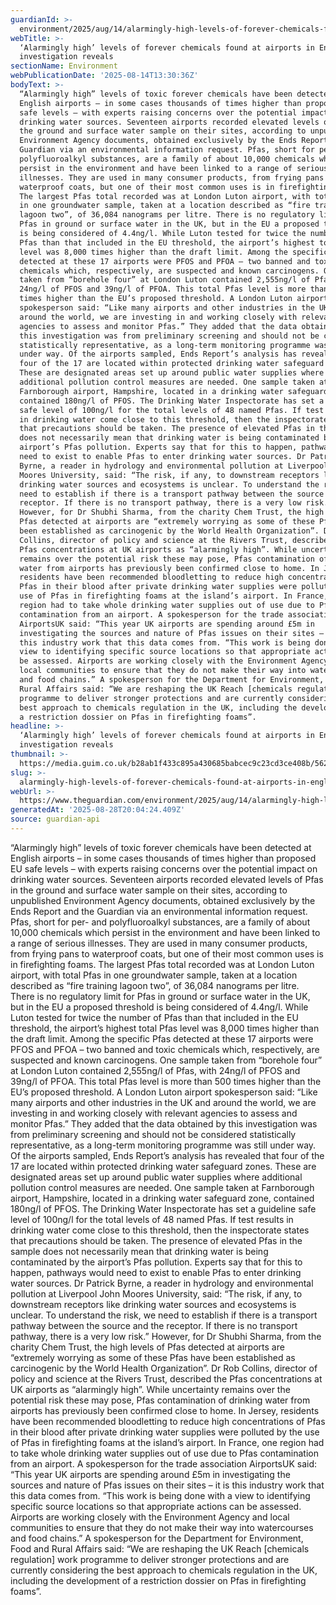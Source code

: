 ```yaml
---
guardianId: >-
  environment/2025/aug/14/alarmingly-high-levels-of-forever-chemicals-found-at-airports-in-england-investigation-reveals
webTitle: >-
  ‘Alarmingly high’ levels of forever chemicals found at airports in England,
  investigation reveals
sectionName: Environment
webPublicationDate: '2025-08-14T13:30:36Z'
bodyText: >-
  “Alarmingly high” levels of toxic forever chemicals have been detected at
  English airports – in some cases thousands of times higher than proposed EU
  safe levels – with experts raising concerns over the potential impact on
  drinking water sources. Seventeen airports recorded elevated levels of Pfas in
  the ground and surface water sample on their sites, according to unpublished
  Environment Agency documents, obtained exclusively by the Ends Report and the
  Guardian via an environmental information request. Pfas, short for per- and
  polyfluoroalkyl substances, are a family of about 10,000 chemicals which
  persist in the environment and have been linked to a range of serious
  illnesses. They are used in many consumer products, from frying pans to
  waterproof coats, but one of their most common uses is in firefighting foams.
  The largest Pfas total recorded was at London Luton airport, with total Pfas
  in one groundwater sample, taken at a location described as “fire training
  lagoon two”, of 36,084 nanograms per litre. There is no regulatory limit for
  Pfas in ground or surface water in the UK, but in the EU a proposed threshold
  is being considered of 4.4ng/l. While Luton tested for twice the number of
  Pfas than that included in the EU threshold, the airport’s highest total Pfas
  level was 8,000 times higher than the draft limit. Among the specific Pfas
  detected at these 17 airports were PFOS and PFOA – two banned and toxic
  chemicals which, respectively, are suspected and known carcinogens. One sample
  taken from “borehole four” at London Luton contained 2,555ng/l of Pfas, with
  24ng/l of PFOS and 39ng/l of PFOA. This total Pfas level is more than 500
  times higher than the EU’s proposed threshold. A London Luton airport
  spokesperson said: “Like many airports and other industries in the UK and
  around the world, we are investing in and working closely with relevant
  agencies to assess and monitor Pfas.” They added that the data obtained by
  this investigation was from preliminary screening and should not be considered
  statistically representative, as a long-term monitoring programme was still
  under way. Of the airports sampled, Ends Report’s analysis has revealed that
  four of the 17 are located within protected drinking water safeguard zones.
  These are designated areas set up around public water supplies where
  additional pollution control measures are needed. One sample taken at
  Farnborough airport, Hampshire, located in a drinking water safeguard zone,
  contained 180ng/l of PFOS. The Drinking Water Inspectorate has set a guideline
  safe level of 100ng/l for the total levels of 48 named Pfas. If test results
  in drinking water come close to this threshold, then the inspectorate states
  that precautions should be taken. The presence of elevated Pfas in the sample
  does not necessarily mean that drinking water is being contaminated by the
  airport’s Pfas pollution. Experts say that for this to happen, pathways would
  need to exist to enable Pfas to enter drinking water sources. Dr Patrick
  Byrne, a reader in hydrology and environmental pollution at Liverpool John
  Moores University, said: “The risk, if any, to downstream receptors like
  drinking water sources and ecosystems is unclear. To understand the risk, we
  need to establish if there is a transport pathway between the source and the
  receptor. If there is no transport pathway, there is a very low risk.”
  However, for Dr Shubhi Sharma, from the charity Chem Trust, the high levels of
  Pfas detected at airports are “extremely worrying as some of these Pfas have
  been established as carcinogenic by the World Health Organization”. Dr Rob
  Collins, director of policy and science at the Rivers Trust, described the
  Pfas concentrations at UK airports as “alarmingly high”. While uncertainty
  remains over the potential risk these may pose, Pfas contamination of drinking
  water from airports has previously been confirmed close to home. In Jersey,
  residents have been recommended bloodletting to reduce high concentrations of
  Pfas in their blood after private drinking water supplies were polluted by the
  use of Pfas in firefighting foams at the island’s airport. In France, one
  region had to take whole drinking water supplies out of use due to Pfas
  contamination from an airport. A spokesperson for the trade association
  AirportsUK said: “This year UK airports are spending around £5m in
  investigating the sources and nature of Pfas issues on their sites – it is
  this industry work that this data comes from. “This work is being done with a
  view to identifying specific source locations so that appropriate actions can
  be assessed. Airports are working closely with the Environment Agency and
  local communities to ensure that they do not make their way into watercourses
  and food chains.” A spokesperson for the Department for Environment, Food and
  Rural Affairs said: “We are reshaping the UK Reach [chemicals regulation] work
  programme to deliver stronger protections and are currently considering the
  best approach to chemicals regulation in the UK, including the development of
  a restriction dossier on Pfas in firefighting foams”.
headline: >-
  ‘Alarmingly high’ levels of forever chemicals found at airports in England,
  investigation reveals
thumbnail: >-
  https://media.guim.co.uk/b28ab1f433c895a430685babcec9c23cd3ce408b/562_0_4099_3280/500.jpg
slug: >-
  alarmingly-high-levels-of-forever-chemicals-found-at-airports-in-england-investigation-reveals
webUrl: >-
  https://www.theguardian.com/environment/2025/aug/14/alarmingly-high-levels-of-forever-chemicals-found-at-airports-in-england-investigation-reveals
generatedAt: '2025-08-28T20:04:24.409Z'
source: guardian-api
---
```

“Alarmingly high” levels of toxic forever chemicals have been detected at English airports – in some cases thousands of times higher than proposed EU safe levels – with experts raising concerns over the potential impact on drinking water sources. Seventeen airports recorded elevated levels of Pfas in the ground and surface water sample on their sites, according to unpublished Environment Agency documents, obtained exclusively by the Ends Report and the Guardian via an environmental information request. Pfas, short for per- and polyfluoroalkyl substances, are a family of about 10,000 chemicals which persist in the environment and have been linked to a range of serious illnesses. They are used in many consumer products, from frying pans to waterproof coats, but one of their most common uses is in firefighting foams. The largest Pfas total recorded was at London Luton airport, with total Pfas in one groundwater sample, taken at a location described as “fire training lagoon two”, of 36,084 nanograms per litre. There is no regulatory limit for Pfas in ground or surface water in the UK, but in the EU a proposed threshold is being considered of 4.4ng/l. While Luton tested for twice the number of Pfas than that included in the EU threshold, the airport’s highest total Pfas level was 8,000 times higher than the draft limit. Among the specific Pfas detected at these 17 airports were PFOS and PFOA – two banned and toxic chemicals which, respectively, are suspected and known carcinogens. One sample taken from “borehole four” at London Luton contained 2,555ng/l of Pfas, with 24ng/l of PFOS and 39ng/l of PFOA. This total Pfas level is more than 500 times higher than the EU’s proposed threshold. A London Luton airport spokesperson said: “Like many airports and other industries in the UK and around the world, we are investing in and working closely with relevant agencies to assess and monitor Pfas.” They added that the data obtained by this investigation was from preliminary screening and should not be considered statistically representative, as a long-term monitoring programme was still under way. Of the airports sampled, Ends Report’s analysis has revealed that four of the 17 are located within protected drinking water safeguard zones. These are designated areas set up around public water supplies where additional pollution control measures are needed. One sample taken at Farnborough airport, Hampshire, located in a drinking water safeguard zone, contained 180ng/l of PFOS. The Drinking Water Inspectorate has set a guideline safe level of 100ng/l for the total levels of 48 named Pfas. If test results in drinking water come close to this threshold, then the inspectorate states that precautions should be taken. The presence of elevated Pfas in the sample does not necessarily mean that drinking water is being contaminated by the airport’s Pfas pollution. Experts say that for this to happen, pathways would need to exist to enable Pfas to enter drinking water sources. Dr Patrick Byrne, a reader in hydrology and environmental pollution at Liverpool John Moores University, said: “The risk, if any, to downstream receptors like drinking water sources and ecosystems is unclear. To understand the risk, we need to establish if there is a transport pathway between the source and the receptor. If there is no transport pathway, there is a very low risk.” However, for Dr Shubhi Sharma, from the charity Chem Trust, the high levels of Pfas detected at airports are “extremely worrying as some of these Pfas have been established as carcinogenic by the World Health Organization”. Dr Rob Collins, director of policy and science at the Rivers Trust, described the Pfas concentrations at UK airports as “alarmingly high”. While uncertainty remains over the potential risk these may pose, Pfas contamination of drinking water from airports has previously been confirmed close to home. In Jersey, residents have been recommended bloodletting to reduce high concentrations of Pfas in their blood after private drinking water supplies were polluted by the use of Pfas in firefighting foams at the island’s airport. In France, one region had to take whole drinking water supplies out of use due to Pfas contamination from an airport. A spokesperson for the trade association AirportsUK said: “This year UK airports are spending around £5m in investigating the sources and nature of Pfas issues on their sites – it is this industry work that this data comes from. “This work is being done with a view to identifying specific source locations so that appropriate actions can be assessed. Airports are working closely with the Environment Agency and local communities to ensure that they do not make their way into watercourses and food chains.” A spokesperson for the Department for Environment, Food and Rural Affairs said: “We are reshaping the UK Reach [chemicals regulation] work programme to deliver stronger protections and are currently considering the best approach to chemicals regulation in the UK, including the development of a restriction dossier on Pfas in firefighting foams”.
